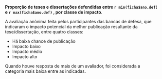 **Proporção de teses e dissertações defendidas entre  `r min(ficha$ano.def)` e `r max(ficha$ano.def)` , 
por classe de impacto.**

A avaliação anônima feita pelos participantes das bancas de defesa, 
que indicaram o impacto potencial da melhor publicação resultante da tese/dissertação, entre quatro classes:

- Há baixa chance de publicação 
- Impacto baixo 
- Impacto médio
- Impacto alto

Quando houve resposta de mais de um avaliador, foi considerada 
a categoria mais baixa entre as indicadas.
